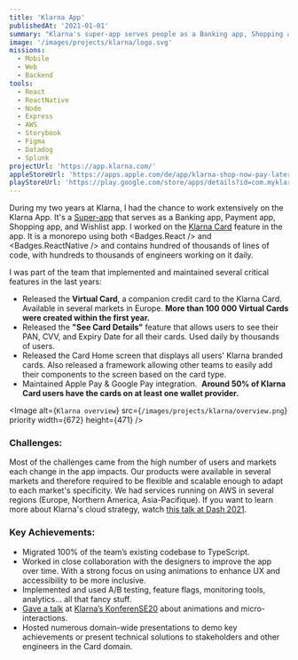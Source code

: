 ```yaml
---
title: 'Klarna App'
publishedAt: '2021-01-01'
summary: "Klarna's super-app serves people as a Banking app, Shopping app, and Wishlist app, all at once."
image: '/images/projects/klarna/logo.svg'
missions:
  - Mobile
  - Web
  - Backend
tools:
  - React
  - ReactNative
  - Node
  - Express
  - AWS
  - Storybook
  - Figma
  - Datadog
  - Splunk
projectUrl: 'https://app.klarna.com/'
appleStoreUrl: 'https://apps.apple.com/de/app/klarna-shop-now-pay-later/id1115120118'
playStoreUrl: 'https://play.google.com/store/apps/details?id=com.myklarnamobile&hl=en&gl=US'
---
```


During my two years at Klarna, I had the chance to work extensively on the Klarna App. It's a [Super-app](https://en.wikipedia.org/wiki/Super-app) that serves as a Banking app, Payment app, Shopping app, and Wishlist app. I worked on the [Klarna Card](https://www.klarna.com/de/card/) feature in the app. It is a monorepo using both <Badges.React /> and <Badges.ReactNative /> and contains hundred of thousands of lines of code, with hundreds to thousands of engineers working on it daily.

I was part of the team that implemented and maintained several critical features in the last years:

- Released the **Virtual Card**, a companion credit card to the Klarna Card. Available in several markets in Europe. **More than 100 000 Virtual Cards were created within the first year.**
- Released the **"See Card Details"** feature that allows users to see their PAN, CVV, and Expiry Date for all their cards. Used daily by thousands of users.
- Released the Card Home screen that displays all users' Klarna branded cards. Also released a framework allowing other teams to easily add their components to the screen based on the card type.
- Maintained Apple Pay & Google Pay integration.  **Around 50% of Klarna Card users have the cards on at least one wallet provider.**

<Image
  alt={`Klarna overview`}
  src={`/images/projects/klarna/overview.png`}
  priority
  width={672}
  height={471}
/>

### Challenges:

Most of the challenges came from the high number of users and markets each change in the app impacts. Our products were available in several markets and therefore required to be flexible and scalable enough to adapt to each market's specificity. We had services running on AWS in several regions (Europe, Northern America, Asia-Pacifique). If you want to learn more about Klarna's cloud strategy, watch [this talk at Dash 2021](https://www.youtube.com/watch?v=hABxlbaHnZc).

### Key Achievements:

- Migrated 100% of the team’s existing codebase to TypeScript.
- Worked in close collaboration with the designers to improve the app over time. With a strong focus on using animations to enhance UX and accessibility to be more inclusive.
- Implemented and used A/B testing, feature flags, monitoring tools, analytics... all that fancy stuff.
- [Gave a talk](https://www.youtube.com/watch?v=64h3TKCx0jY) at [Klarna’s KonferenSE20](https://thekonferen.se/) about animations and micro-interactions.
- Hosted numerous domain-wide presentations to demo key achievements or present technical solutions to stakeholders and other engineers in the Card domain.
